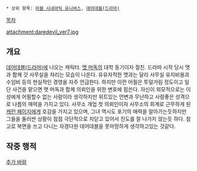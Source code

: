  * 상위 항목: [[마블 시네마틱 유니버스]], [[데어데블(드라마)]]

[[목차]]

attachment:daredevil_ver7.jpg

== 개요 ==
[[데어데블(드라마)]]에 나오는 캐릭터. [[데어데블(마블 시네마틱 유니버스)|맷 머독]]의 대학 동기이자 절친. 드라마 시작 당시 맷과 함께 갓 사무실을 차리는 모습이 나온다. 유유자적한 맷과는 달리 사무실 유지비용과 수임비 등의 현실적인 경영을 자주 언급한다. 하지만 이런 어필은 투덜거림 정도이고 일단 사건을 맡으면 맷 머독과 함께 의뢰인을 위한 변호에 힘쓴다. 자신이 외모적으로는 이성에게 어필할수 없는 사람이라 생각하지만 위트있는 언변과 무난하고 사람좋은 성격으로 나름의 매력을 가지고 있다. 사무소 개업 첫 의뢰인이자 사무소의 회계로 근무하게 된 [[캐런 페이지]]에게 호감을 가지고 있으며, 그녀 역시도 포기의 매력을 알아가는듯하지만 그들을 둘러싼 상황이 점점 극단적으로 치닫고 있어서 진도를 잘 나가지 않는듯 하다. 참고로 복면을 쓰고 다니는 자경다원 데어데블을 못마땅하게 생각하고있는 것같다.
== 작중 행적 ==

[[추가 바람]]
